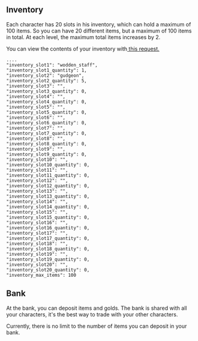 ## Inventory

Each character has 20 slots in his inventory, which can hold a maximum of 100 items. So you can have 20 different items, but a maximum of 100 items in total. At each level, the maximum total items increases by 2.

You can view the contents of your inventory with[ this request.](https://api.artifactsmmo.com/docs/#/operations/my_characters_my_characters_get)

```http filename="cURL" copy
....
"inventory_slot1": "wodden_staff",
"inventory_slot1_quantity": 1,
"inventory_slot2": "gudgeon",
"inventory_slot2_quantity": 5,
"inventory_slot3": "",
"inventory_slot3_quantity": 0,
"inventory_slot4": "",
"inventory_slot4_quantity": 0,
"inventory_slot5": "",
"inventory_slot5_quantity": 0,
"inventory_slot6": "",
"inventory_slot6_quantity": 0,
"inventory_slot7": "",
"inventory_slot7_quantity": 0,
"inventory_slot8": "",
"inventory_slot8_quantity": 0,
"inventory_slot9": "",
"inventory_slot9_quantity": 0,
"inventory_slot10": "",
"inventory_slot10_quantity": 0,
"inventory_slot11": "",
"inventory_slot11_quantity": 0,
"inventory_slot12": "",
"inventory_slot12_quantity": 0,
"inventory_slot13": "",
"inventory_slot13_quantity": 0,
"inventory_slot14": "",
"inventory_slot14_quantity": 0,
"inventory_slot15": "",
"inventory_slot15_quantity": 0,
"inventory_slot16": "",
"inventory_slot16_quantity": 0,
"inventory_slot17": "",
"inventory_slot17_quantity": 0,
"inventory_slot18": "",
"inventory_slot18_quantity": 0,
"inventory_slot19": "",
"inventory_slot19_quantity": 0,
"inventory_slot20": "",
"inventory_slot20_quantity": 0,
"inventory_max_items": 100
```

## Bank

At the bank, you can deposit items and golds. The bank is shared with all your characters, it's the best way to trade with your other characters.

Currently, there is no limit to the number of items you can deposit in your bank.